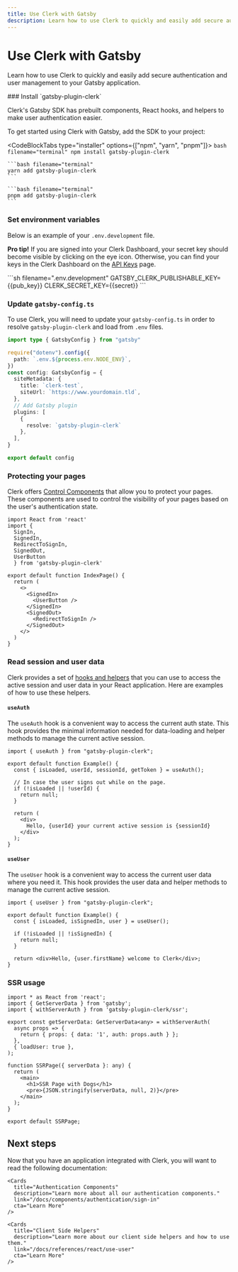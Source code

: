 ```yaml
---
title: Use Clerk with Gatsby
description: Learn how to use Clerk to quickly and easily add secure authentication and user management to your Gatsby application.
---
```


# Use Clerk with Gatsby

Learn how to use Clerk to quickly and easily add secure authentication and user management to your Gatsby application.

<Steps>
  ### Install `gatsby-plugin-clerk`

  Clerk's Gatsby SDK has prebuilt components, React hooks, and helpers to make user authentication easier.

  To get started using Clerk with Gatsby, add the SDK to your project:

  <CodeBlockTabs type="installer" options={["npm", "yarn", "pnpm"]}>
    ```bash filename="terminal"
    npm install gatsby-plugin-clerk
    ```

    ```bash filename="terminal"
    yarn add gatsby-plugin-clerk
    ```

    ```bash filename="terminal"
    pnpm add gatsby-plugin-clerk
    ```
  </CodeBlockTabs>

  ### Set environment variables

  Below is an example of your `.env.development` file.

  **Pro tip!** If you are signed into your Clerk Dashboard, your secret key should become visible by clicking on the eye icon. Otherwise, you can find your keys in the Clerk Dashboard on the [API Keys](https://dashboard.clerk.com/last-active?path=api-keys) page.

  <InjectKeys>
    ```sh filename=".env.development"
    GATSBY_CLERK_PUBLISHABLE_KEY={{pub_key}}
    CLERK_SECRET_KEY={{secret}}
    ```
  </InjectKeys>

  ### Update `gatsby-config.ts`

  To use Clerk, you will need to update your `gatsby-config.ts` in order to resolve `gatsby-plugin-clerk` and load from `.env` files.

  ```ts filename="gatsby-config.ts"
  import type { GatsbyConfig } from "gatsby"

  require("dotenv").config({
    path: `.env.${process.env.NODE_ENV}`,
  })
  const config: GatsbyConfig = {
    siteMetadata: {
      title: `clerk-test`,
      siteUrl: `https://www.yourdomain.tld`,
    },
    // Add Gatsby plugin
    plugins: [
      {
        resolve: `gatsby-plugin-clerk`
      },
    ],
  }

  export default config
  ```

  ### Protecting your pages

  Clerk offers [Control Components](/docs/components/overview) that allow you to protect your pages. These components are used to control the visibility of your pages based on the user's authentication state.

  ```tsx filename="src/pages/index.tsx"
  import React from 'react'
  import {
    SignIn,
    SignedIn,
    RedirectToSignIn,
    SignedOut,
    UserButton
    } from 'gatsby-plugin-clerk'

  export default function IndexPage() {
    return (
      <>
        <SignedIn>
          <UserButton />
        </SignedIn>
        <SignedOut>
          <RedirectToSignIn />
        </SignedOut>
      </>
    )
  }
  ```

  ### Read session and user data

  Clerk provides a set of [hooks and helpers](/docs/references/react/use-user) that you can use to access the active session and user data in your React application. Here are examples of how to use these helpers.

  #### `useAuth`

  The `useAuth` hook is a convenient way to access the current auth state. This hook provides the minimal information needed for data-loading and helper methods to manage the current active session.

  ```tsx filename="src/pages/example.tsx"
  import { useAuth } from "gatsby-plugin-clerk";

  export default function Example() {
    const { isLoaded, userId, sessionId, getToken } = useAuth();

    // In case the user signs out while on the page.
    if (!isLoaded || !userId) {
      return null;
    }

    return (
      <div>
        Hello, {userId} your current active session is {sessionId}
      </div>
    );
  }
  ```

  #### `useUser`

  The `useUser` hook is a convenient way to access the current user data where you need it. This hook provides the user data and helper methods to manage the current active session.

  ```tsx filename="src/pages/example.tsx"
  import { useUser } from "gatsby-plugin-clerk";

  export default function Example() {
    const { isLoaded, isSignedIn, user } = useUser();

    if (!isLoaded || !isSignedIn) {
      return null;
    }

    return <div>Hello, {user.firstName} welcome to Clerk</div>;
  }
  ```

  ### SSR usage

  ```tsx filename="src/pages/SSRPage.tsx"
  import * as React from 'react';
  import { GetServerData } from 'gatsby';
  import { withServerAuth } from 'gatsby-plugin-clerk/ssr';

  export const getServerData: GetServerData<any> = withServerAuth(
    async props => {
      return { props: { data: '1', auth: props.auth } };
    },
    { loadUser: true },
  );

  function SSRPage({ serverData }: any) {
    return (
      <main>
        <h1>SSR Page with Dogs</h1>
        <pre>{JSON.stringify(serverData, null, 2)}</pre>
      </main>
    );
  }

  export default SSRPage;
  ```
</Steps>

## Next steps

Now that you have an application integrated with Clerk, you will want to read the following documentation:

<div className="container mx-auto my-4">
  <div className="grid grid-cols-1 gap-6 md:grid-cols-2">
    <Cards
      title="Customization & Localization"
      description="Learn how to customize and localize the Clerk components."
      link="/docs/components/customization/overview"
      cta="Learn More"
    />

    <Cards
      title="Authentication Components"
      description="Learn more about all our authentication components."
      link="/docs/components/authentication/sign-in"
      cta="Learn More"
    />

    <Cards
      title="Client Side Helpers"
      description="Learn more about our client side helpers and how to use them."
      link="/docs/references/react/use-user"
      cta="Learn More"
    />
  </div>
</div>

